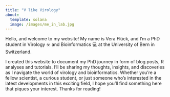 ```yaml
---
title: "V like Virology"
about:
  template: solana
  image: /images/me_in_lab.jpg
---
```


Hello, and welcome to my website! My name is Vera Flück, and I'm a PhD student in Virology ☣️ and Bioinformatics 💻 at the University of Bern in Switzerland.

I created this website to document my PhD journey in form of blog posts, R analyses and tutorials. I'll be sharing my thoughts, insights, and discoveries as I navigate the world of virology and bioinformatics. Whether you're a fellow scientist, a curious student, or just someone who's interested in the latest developments in this exciting field, I hope you'll find something here that piques your interest. Thanks for reading!
